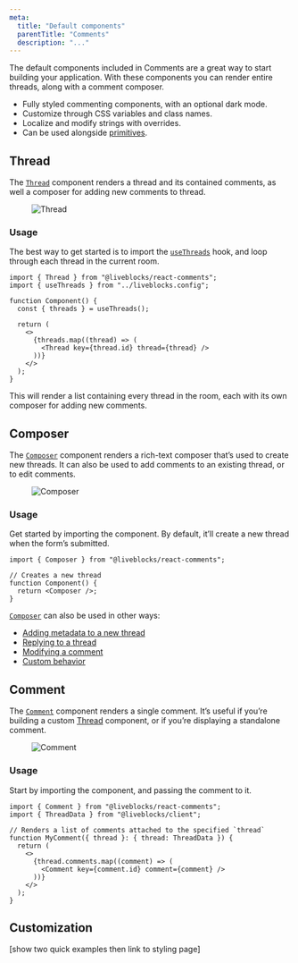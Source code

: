 ```yaml
---
meta:
  title: "Default components"
  parentTitle: "Comments"
  description: "..."
---
```


The default components included in Comments are a great way to start building
your application. With these components you can render entire threads, along
with a comment composer.

- Fully styled commenting components, with an optional dark mode.
- Customize through CSS variables and class names.
- Localize and modify strings with overrides.
- Can be used alongside [primitives](/docs/products/comments/primitives).

## Thread

The [`Thread`][] component renders a thread and its contained comments, as well
a composer for adding new comments to thread.

<Figure>
  <Image
    src="/assets/comments/thread.png"
    alt="Thread"
    width={768}
    height={446}
  />
</Figure>

### Usage

The best way to get started is to import the [`useThreads`][] hook, and loop
through each thread in the current room.

```tsx highlight="5,9-11"
import { Thread } from "@liveblocks/react-comments";
import { useThreads } from "../liveblocks.config";

function Component() {
  const { threads } = useThreads();

  return (
    <>
      {threads.map((thread) => (
        <Thread key={thread.id} thread={thread} />
      ))}
    </>
  );
}
```

This will render a list containing every thread in the room, each with its own
composer for adding new comments.

## Composer

The [`Composer`][] component renders a rich-text composer that’s used to create
new threads. It can also be used to add comments to an existing thread, or to
edit comments.

<Figure>
  <Image
    src="/assets/comments/composer.png"
    alt="Composer"
    width={768}
    height={446}
  />
</Figure>

### Usage

Get started by importing the component. By default, it’ll create a new thread
when the form’s submitted.

```tsx
import { Composer } from "@liveblocks/react-comments";

// Creates a new thread
function Component() {
  return <Composer />;
}
```

[`Composer`][] can also be used in other ways:

- [Adding metadata to a new thread](/docs/api-reference/liveblocks-react-comments#Adding-thread-metadata)
- [Replying to a thread](/docs/api-reference/liveblocks-react-comments#Replying-to-a-thread)
- [Modifying a comment](/docs/api-reference/liveblocks-react-comments#Modifying-a-comment)
- [Custom behavior](/docs/api-reference/liveblocks-react-comments#Custom-behavior)

## Comment

The [`Comment`][] component renders a single comment. It’s useful if you’re
building a custom [Thread](#Thread) component, or if you’re displaying a
standalone comment.

<Figure>
  <Image
    src="/assets/comments/comment.png"
    alt="Comment"
    width={768}
    height={446}
  />
</Figure>

### Usage

Start by importing the component, and passing the comment to it.

```tsx highlight="9"
import { Comment } from "@liveblocks/react-comments";
import { ThreadData } from "@liveblocks/client";

// Renders a list of comments attached to the specified `thread`
function MyComment({ thread }: { thread: ThreadData }) {
  return (
    <>
      {thread.comments.map((comment) => (
        <Comment key={comment.id} comment={comment} />
      ))}
    </>
  );
}
```

[`Composer`]: /docs/api-reference/liveblocks-react-comments#Composer
[`Comment`]: /docs/api-reference/liveblocks-react-comments#Comment
[`Thread`]: /docs/api-reference/liveblocks-react-comments#Thread
[`useThreads`]: /docs/api-reference/liveblocks-react#useThreads

## Customization

[show two quick examples then link to styling page]
